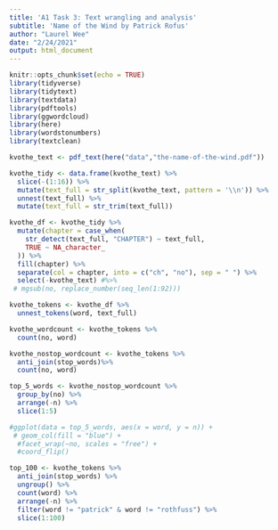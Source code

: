 ```yaml
---
title: 'A1 Task 3: Text wrangling and analysis'
subtitle: 'Name of the Wind by Patrick Rofus'
author: "Laurel Wee"
date: "2/24/2021"
output: html_document
---
```


```r
knitr::opts_chunk$set(echo = TRUE)
library(tidyverse)
library(tidytext)
library(textdata)
library(pdftools)
library(ggwordcloud)
library(here)
library(wordstonumbers)
library(textclean)
```

```r
kvothe_text <- pdf_text(here("data","the-name-of-the-wind.pdf"))
```


```r
kvothe_tidy <- data.frame(kvothe_text) %>% 
  slice(-(1:16)) %>% 
  mutate(text_full = str_split(kvothe_text, pattern = '\\n')) %>% 
  unnest(text_full) %>% 
  mutate(text_full = str_trim(text_full)) 
```

```r
kvothe_df <- kvothe_tidy %>% 
  mutate(chapter = case_when(
    str_detect(text_full, "CHAPTER") ~ text_full,
    TRUE ~ NA_character_
  )) %>% 
  fill(chapter) %>% 
  separate(col = chapter, into = c("ch", "no"), sep = " ") %>% 
  select(-kvothe_text) #%>% 
 # mgsub(no, replace_number(seq_len(1:92)))
```
```r
kvothe_tokens <- kvothe_df %>% 
  unnest_tokens(word, text_full)
```

```r
kvothe_wordcount <- kvothe_tokens %>% 
  count(no, word) 

kvothe_nostop_wordcount <- kvothe_tokens %>% 
  anti_join(stop_words)%>% 
  count(no, word)

top_5_words <- kvothe_nostop_wordcount %>% 
  group_by(no) %>% 
  arrange(-n) %>% 
  slice(1:5)
```
```r
#ggplot(data = top_5_words, aes(x = word, y = n)) +
 # geom_col(fill = "blue") +
  #facet_wrap(~no, scales = "free") +
  #coord_flip()
```
```r
top_100 <- kvothe_tokens %>% 
  anti_join(stop_words) %>% 
  ungroup() %>% 
  count(word) %>% 
  arrange(-n) %>% 
  filter(word != "patrick" & word != "rothfuss") %>% 
  slice(1:100)
```

